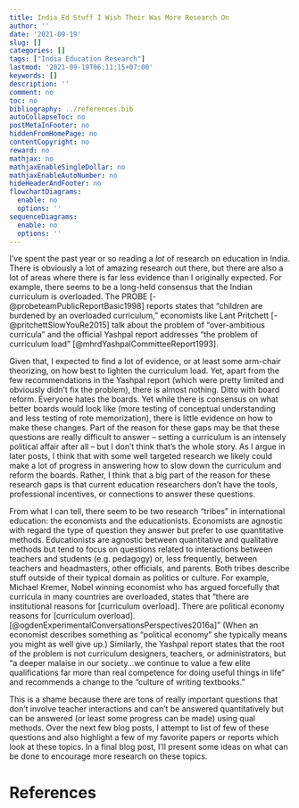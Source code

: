 ---
title: India Ed Stuff I Wish Their Was More Research On
author: ''
date: '2021-09-19'
slug: []
categories: []
tags: ["India Education Research"]
lastmod: '2021-09-19T06:11:15+07:00'
keywords: []
description: ''
comment: no
toc: no
bibliography: ../references.bib
autoCollapseToc: no
postMetaInFooter: no
hiddenFromHomePage: no
contentCopyright: no
reward: no
mathjax: no
mathjaxEnableSingleDollar: no
mathjaxEnableAutoNumber: no
hideHeaderAndFooter: no
flowchartDiagrams:
  enable: no
  options: ''
sequenceDiagrams:
  enable: no
  options: ''
---

I've spent the past year or so reading a *lot* of research on education in India. There is obviously a lot of amazing research out there, but there are also a lot of areas where there is far less evidence than I originally expected. For example, there seems to be a long-held consensus that the Indian curriculum is overloaded. The PROBE [-@probeteamPublicReportBasic1998] reports states that "children are burdened by an overloaded curriculum," economists like Lant Pritchett [-@pritchettSlowYouRe2015] talk about the problem of "over-ambitious curricula" and the official Yashpal report addresses "the problem of curriculum load" [@mhrdYashpalCommitteeReport1993].

Given that, I expected to find a lot of evidence, or at least some arm-chair theorizing, on how best to lighten the curriculum load. Yet, apart from the few recommendations in the Yashpal report (which were pretty limited and obviously didn't fix the problem), there is almost nothing. Ditto with board reform. Everyone hates the boards. Yet while there is consensus on what better boards would look like (more testing of conceptual understanding and less testing of rote memorization), there is little evidence on how to make these changes. Part of the reason for these gaps may be that these questions are really difficult to answer -- setting a curriculum is an intensely political affair after all -- but I don't think that's the whole story. As I argue in later posts, I think that with some well targeted research we likely could make a lot of progress in answering how to slow down the curriculum and reform the boards. Rather, I think that a big part of the reason for these research gaps is that current education researchers don't have the tools, professional incentives, or connections to answer these questions.

From what I can tell, there seem to be two research "tribes" in international education: the economists and the educationists. Economists are agnostic with regard the type of question they answer but prefer to use quantitative methods. Educationists are agnostic between quantitative and qualitative methods but tend to focus on questions related to interactions between teachers and students (e.g. pedagogy) or, less frequently, between teachers and headmasters, other officials, and parents. Both tribes describe stuff outside of their typical domain as politics or culture. For example, Michael Kremer, Nobel winning economist who has argued forcefully that curricula in many countries are overloaded, states that "there are institutional reasons for [curriculum overload]. There are political economy reasons for [curriculum overload]. [@ogdenExperimentalConversationsPerspectives2016a]" (When an economist describes something as "political economy" she typically means you might as well give up.) Similarly, the Yashpal report states that the root of the problem is not curriculum designers, teachers, or administrators, but "a deeper malaise in our society...we continue to value a few elite qualifications far more than real competence for doing useful things in life" and recommends a change to the "culture of writing textbooks."

This is a shame because there are tons of really important questions that don't involve teacher interactions and can't be answered quantitatively but can be answered (or least some progress can be made) using qual methods. Over the next few blog posts, I attempt to list of few of these questions and also highlight a few of my favorite papers or reports which look at these topics. In a final blog post, I'll present some ideas on what can be done to encourage more research on these topics.

# References
